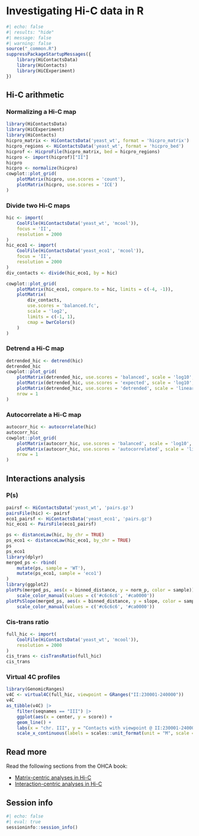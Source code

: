 # Investigating Hi-C data in R

```r
#| echo: false
#| results: "hide"
#| message: false
#| warning: false
source("_common.R")
suppressPackageStartupMessages({
    library(HiContactsData)
    library(HiContacts)
    library(HiCExperiment)
})
```

## Hi-C arithmetic

### Normalizing a Hi-C map 

```r
library(HiContactsData)
library(HiCExperiment)
library(HiContacts)
hicpro_matrix <- HiContactsData('yeast_wt', format = 'hicpro_matrix')
hicpro_regions <- HiContactsData('yeast_wt', format = 'hicpro_bed')
hicprof <- HicproFile(hicpro_matrix, bed = hicpro_regions)
hicpro <- import(hicprof)["II"]
hicpro
hicpro <- normalize(hicpro)
cowplot::plot_grid(
    plotMatrix(hicpro, use.scores = 'count'), 
    plotMatrix(hicpro, use.scores = 'ICE')
)
```

### Divide two Hi-C maps

```r
hic <- import(
    CoolFile(HiContactsData('yeast_wt', 'mcool')), 
    focus = 'II', 
    resolution = 2000
)
hic_eco1 <- import(
    CoolFile(HiContactsData('yeast_eco1', 'mcool')), 
    focus = 'II', 
    resolution = 2000
)
div_contacts <- divide(hic_eco1, by = hic) 

cowplot::plot_grid(
    plotMatrix(hic_eco1, compare.to = hic, limits = c(-4, -1)), 
    plotMatrix(
        div_contacts, 
        use.scores = 'balanced.fc', 
        scale = 'log2', 
        limits = c(-1, 1),
        cmap = bwrColors()
    )
)
```

### Detrend a Hi-C map 

```r
detrended_hic <- detrend(hic)
detrended_hic
cowplot::plot_grid(
    plotMatrix(detrended_hic, use.scores = 'balanced', scale = 'log10', limits = c(-3.5, -1.2), caption = FALSE),
    plotMatrix(detrended_hic, use.scores = 'expected', scale = 'log10', limits = c(-3.5, -1.2), caption = FALSE),
    plotMatrix(detrended_hic, use.scores = 'detrended', scale = 'linear', limits = c(-1, 1), cmap = bwrColors(), caption = FALSE), 
    nrow = 1
)
```

### Autocorrelate a Hi-C map 

```r
autocorr_hic <- autocorrelate(hic)
autocorr_hic
cowplot::plot_grid(
    plotMatrix(autocorr_hic, use.scores = 'balanced', scale = 'log10', limits = c(-3.5, -1.2), caption = FALSE),
    plotMatrix(autocorr_hic, use.scores = 'autocorrelated', scale = 'linear', limits = c(-0.4, 0.4), cmap = bwrColors(), caption = FALSE), 
    nrow = 1
)

```

## Interactions analysis

### P(s)

```r
pairsf <- HiContactsData('yeast_wt', 'pairs.gz')
pairsFile(hic) <- pairsf
eco1_pairsf <- HiContactsData('yeast_eco1', 'pairs.gz')
hic_eco1 <- PairsFile(eco1_pairsf)
```

```r
ps <- distanceLaw(hic, by_chr = TRUE) 
ps_eco1 <- distanceLaw(hic_eco1, by_chr = TRUE) 
ps
ps_eco1
library(dplyr)
merged_ps <- rbind(
    mutate(ps, sample = 'WT'), 
    mutate(ps_eco1, sample = 'eco1')
)
library(ggplot2)
plotPs(merged_ps, aes(x = binned_distance, y = norm_p, color = sample)) + 
    scale_color_manual(values = c('#c6c6c6', '#ca0000'))
plotPsSlope(merged_ps, aes(x = binned_distance, y = slope, color = sample)) + 
    scale_color_manual(values = c('#c6c6c6', '#ca0000'))
```

### Cis-trans ratio

```r
full_hic <- import(
    CoolFile(HiContactsData('yeast_wt', 'mcool')), 
    resolution = 2000
)
cis_trans <- cisTransRatio(full_hic) 
cis_trans
```

### Virtual 4C profiles

```r
library(GenomicRanges)
v4C <- virtual4C(full_hic, viewpoint = GRanges("II:230001-240000"))
v4C
as_tibble(v4C) |> 
    filter(seqnames == "III") |> 
    ggplot(aes(x = center, y = score)) + 
    geom_line() + 
    labs(x = "chr. III", y = "Contacts with viewpoint @ II:230001-240000") +
    scale_x_continuous(labels = scales::unit_format(unit = "M", scale = 1e-06))
```

## Read more

Read the following sections from the OHCA book: 

- [Matrix-centric analyses in Hi-C](https://jserizay.com/OHCA/matrix-centric.html)
- [Interaction-centric analyses in Hi-C](https://jserizay.com/OHCA/interactions-centric.html)

## Session info 

```r
#| echo: false
#| eval: true
sessioninfo::session_info()
```
